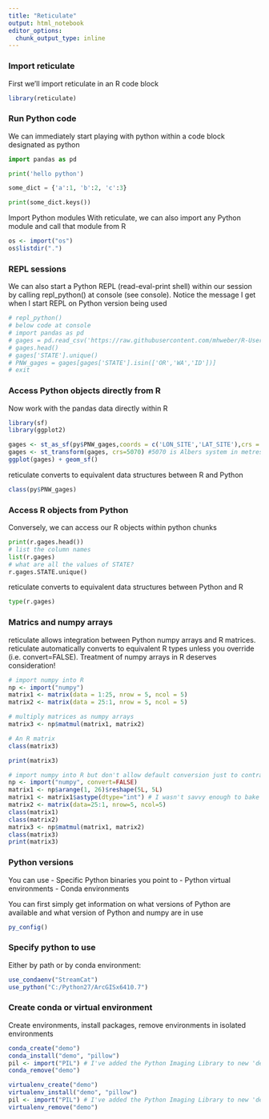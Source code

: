 ```yaml
---
title: "Reticulate"
output: html_notebook
editor_options: 
  chunk_output_type: inline
---
```


### Import reticulate
First we'll import reticulate in an R code block
```r
library(reticulate)
```

### Run Python code
We can immediately start playing with python within a code block designated as python
```python
import pandas as pd

print('hello python')

some_dict = {'a':1, 'b':2, 'c':3}

print(some_dict.keys())
```

Import Python modules
With reticulate, we can also import any Python module and call that module from R
```r
os <- import("os")
os$listdir(".")
```

### REPL sessions
We can also start a Python REPL (read-eval-print shell) within our session by calling repl_python() at console (see console).  Notice the message I get when I start REPL on Python version being used
```r
# repl_python()
# below code at console
# import pandas as pd
# gages = pd.read_csv('https://raw.githubusercontent.com/mhweber/R-User-Group-Spatial-Workshop-2018/gh-pages/data/StreamGages.csv')
# gages.head()
# gages['STATE'].unique()
# PNW_gages = gages[gages['STATE'].isin(['OR','WA','ID'])]
# exit
```

### Access Python objects directly from R
Now work with the pandas data directly within R
```r
library(sf)
library(ggplot2)

gages <- st_as_sf(py$PNW_gages,coords = c('LON_SITE','LAT_SITE'),crs = 4269) 
gages <- st_transform(gages, crs=5070) #5070 is Albers system in metres
ggplot(gages) + geom_sf()
```

reticulate converts to equivalent data structures between R and Python
```r
class(py$PNW_gages)
```

### Access R objects from Python
Conversely, we can access our R objects within python chunks
```python
print(r.gages.head())
# list the column names
list(r.gages)
# what are all the values of STATE?
r.gages.STATE.unique()
```

reticulate converts to equivalent data structures between Python and R 
```python
type(r.gages)
```

### Matrics and numpy arrays
reticulate allows integration between Python numpy arrays and R matrices.  reticulate automatically converts to equivalent R types unless you override (i.e. convert=FALSE).  Treatment of numpy arrays in R deserves consideration!
```r
# import numpy into R
np <- import("numpy")
matrix1 <- matrix(data = 1:25, nrow = 5, ncol = 5)
matrix2 <- matrix(data = 25:1, nrow = 5, ncol = 5)

# multiply matrices as numpy arrays
matrix3 <- np$matmul(matrix1, matrix2)

# An R matrix
class(matrix3)

print(matrix3)

# import numpy into R but don't allow default conversion just to contrast
np <- import("numpy", convert=FALSE)
matrix1 <- np$arange(1, 26)$reshape(5L, 5L)
matrix1 <- matrix1$astype(dtype="int") # I wasn't savvy enough to bake this into previous line....
matrix2 <- matrix(data=25:1, nrow=5, ncol=5)
class(matrix1)
class(matrix2)
matrix3 <- np$matmul(matrix1, matrix2)
class(matrix3)
print(matrix3)
```

### Python versions
You can use
- Specific Python binaries you point to
- Python virtual environments
- Conda environments

You can first simply get information on what versions of Python are available and what version of Python and numpy are in use
```r
py_config()
```

### Specify python to use 
Either by path or by conda environment:
```r
use_condaenv("StreamCat")
use_python("C:/Python27/ArcGISx6410.7")
```

### Create conda or virtual environment
Create environments, install packages, remove environments in isolated environments
```r
conda_create("demo")
conda_install("demo", "pillow")
pil <- import("PIL") # I've added the Python Imaging Library to new 'demo' environment and loaded library into R
conda_remove("demo")

virtualenv_create("demo")
virtualenv_install("demo", "pillow")
pil <- import("PIL") # I've added the Python Imaging Library to new 'demo' environment and loaded library into R
virtualenv_remove("demo")
```